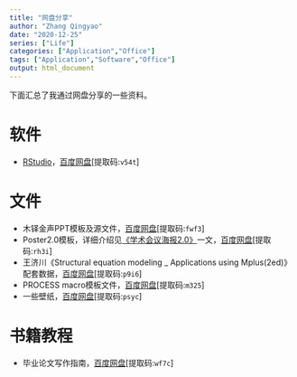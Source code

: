 ```yaml
---
title: "网盘分享"
author: "Zhang Qingyao"
date: "2020-12-25"
series: ["Life"]
categories: ["Application","Office"]
tags: ["Application","Software","Office"]
output: html_document
---
```

下面汇总了我通过网盘分享的一些资料。

# 软件

- [RStudio](https://www.rstudio.com/products/rstudio/download/)，[百度网盘](https://pan.baidu.com/s/18tdsap6FIXrW9AtV0BHZPA)[提取码:`v54t`]

# 文件

- 木铎金声PPT模板及源文件，[百度网盘](https://pan.baidu.com/s/1XgXCVN08jzW9iSKPHY4I_g)[提取码:`fwf3`]
- Poster2.0模板，详细介绍见[《学术会议海报2.0》](https://yao.psych.pub/post/poster2.0/poster2.0/)一文，[百度网盘](https://pan.baidu.com/s/1nIqkbNB1KQQy526tJNh5QQ)[提取码:`rh3i`]
- 王济川《Structural equation modeling _ Applications using Mplus(2ed)》配套数据，[百度网盘](https://pan.baidu.com/s/1LN04BfxohkzG5GP0cVVDuw)[提取码:`p9i6`]
- PROCESS macro模板文件，[百度网盘](https://pan.baidu.com/s/1SArTueI9HjfyTeQbBm91Bw)[提取码:`m325`]
- 一些壁纸，[百度网盘](https://pan.baidu.com/s/1NRfE0iI9wnkDn5k4B-2ihg)[提取码:`psyc`]

# 书籍教程
- 毕业论文写作指南，[百度网盘](https://pan.baidu.com/s/1SNJUEfOTbGjHyu1oTUi-0Q)[提取码:`wf7c`]